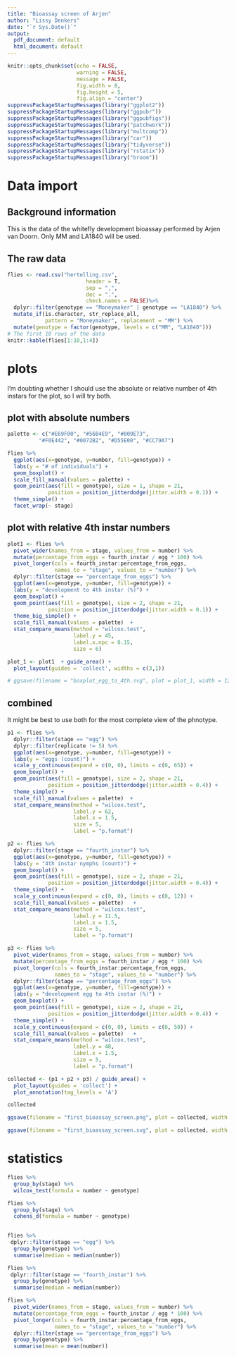 ```yaml
---
title: "Bioassay screen of Arjen"
author: "Lissy Denkers"
date: "`r Sys.Date()`"
output: 
  pdf_document: default
  html_document: default
---
```


```r
knitr::opts_chunk$set(echo = FALSE, 
                      warning = FALSE, 
                      message = FALSE, 
                      fig.width = 8, 
                      fig.height = 5, 
                      fig.align = "center")
suppressPackageStartupMessages(library("ggplot2"))
suppressPackageStartupMessages(library("ggpubr"))
suppressPackageStartupMessages(library("ggpubfigs"))
suppressPackageStartupMessages(library("patchwork"))
suppressPackageStartupMessages(library("multcomp"))
suppressPackageStartupMessages(library("car"))
suppressPackageStartupMessages(library("tidyverse"))
suppressPackageStartupMessages(library("rstatix"))
suppressPackageStartupMessages(library("broom"))
```

# Data import 

## Background information

This is the data of the whitefly development bioassay performed by Arjen van Doorn. Only MM and LA1840 will be used.

## The raw data
```r
flies <- read.csv("hertelling.csv", 
                         header = T, 
                         sep = ",", 
                         dec = ".", 
                         check.names = FALSE)%>%     
  dplyr::filter(genotype == "Moneymaker" | genotype == "LA1840") %>%
  mutate_if(is.character, str_replace_all, 
            pattern = "Moneymaker", replacement = "MM") %>%
  mutate(genotype = factor(genotype, levels = c("MM", "LA1840"))) 
# The first 10 rows of the data
knitr::kable(flies[1:10,1:4])
```

# plots

I'm doubting whether I should use the absolute or relative number of 4th instars for the plot, so I will try both.

## plot with absolute numbers

```r
palette <- c("#E69F00", "#56B4E9", "#009E73",
          "#F0E442", "#0072B2", "#D55E00", "#CC79A7")

flies %>%
  ggplot(aes(x=genotype, y=number, fill=genotype)) + 
  labs(y = "# of individuals") +
  geom_boxplot() + 
  scale_fill_manual(values = palette) +
  geom_point(aes(fill = genotype), size = 1, shape = 21,
             position = position_jitterdodge(jitter.width = 0.1)) +
  theme_simple() +
  facet_wrap(~ stage)

```


## plot with relative 4th instar numbers

```r
plot1 <- flies %>% 
  pivot_wider(names_from = stage, values_from = number) %>%
  mutate(percentage_from_eggs = fourth_instar / egg * 100) %>%
  pivot_longer(cols = fourth_instar:percentage_from_eggs, 
               names_to = "stage", values_to = "number") %>%
  dplyr::filter(stage == "percentage_from_eggs") %>%
  ggplot(aes(x=genotype, y=number, fill=genotype)) + 
  labs(y = "development to 4th instar (%)") +
  geom_boxplot() + 
  geom_point(aes(fill = genotype), size = 2, shape = 21,
             position = position_jitterdodge(jitter.width = 0.1)) +
  theme_big_simple() + 
  scale_fill_manual(values = palette)  +
  stat_compare_means(method = "wilcox.test", 
                     label.y = 45,
                     label.x.npc = 0.15,
                     size = 6)

plot_1 <- plot1  + guide_area() +
  plot_layout(guides = 'collect', widths = c(3,1))

# ggsave(filename = "boxplot_egg_to_4th.svg", plot = plot_1, width = 12, height = 10)
```

## combined
It might be best to use both for the most complete view of the phnotype.
```r
p1 <- flies %>% 
  dplyr::filter(stage == "egg") %>%
  dplyr::filter(replicate != 5) %>%
  ggplot(aes(x=genotype, y=number, fill=genotype)) + 
  labs(y = "eggs (count)") + 
  scale_y_continuous(expand = c(0, 0), limits = c(0, 65)) +
  geom_boxplot() + 
  geom_point(aes(fill = genotype), size = 2, shape = 21,
             position = position_jitterdodge(jitter.width = 0.4)) + 
  theme_simple() + 
  scale_fill_manual(values = palette)  +
  stat_compare_means(method = "wilcox.test", 
                     label.y = 62,
                     label.x = 1.5,
                     size = 5,
                     label = "p.format") 

p2 <- flies %>% 
  dplyr::filter(stage == "fourth_instar") %>%
  ggplot(aes(x=genotype, y=number, fill=genotype)) + 
  labs(y = "4th instar nymphs (count)") +
  geom_boxplot() +  
  geom_point(aes(fill = genotype), size = 2, shape = 21,
             position = position_jitterdodge(jitter.width = 0.4)) + 
  theme_simple() +  
  scale_y_continuous(expand = c(0, 0), limits = c(0, 12)) +
  scale_fill_manual(values = palette)   +
  stat_compare_means(method = "wilcox.test", 
                     label.y = 11.5,
                     label.x = 1.5,
                     size = 5,
                     label = "p.format") 

p3 <- flies %>% 
  pivot_wider(names_from = stage, values_from = number) %>%
  mutate(percentage_from_eggs = fourth_instar / egg * 100) %>%
  pivot_longer(cols = fourth_instar:percentage_from_eggs, 
               names_to = "stage", values_to = "number") %>%
  dplyr::filter(stage == "percentage_from_eggs") %>%
  ggplot(aes(x=genotype, y=number, fill=genotype)) + 
  labs(y = "development egg to 4th instar (%)") +
  geom_boxplot() +  
  geom_point(aes(fill = genotype), size = 2, shape = 21,
             position = position_jitterdodge(jitter.width = 0.4)) + 
  theme_simple() +  
  scale_y_continuous(expand = c(0, 0), limits = c(0, 50)) +
  scale_fill_manual(values = palette)   +
  stat_compare_means(method = "wilcox.test", 
                     label.y = 48,
                     label.x = 1.5,
                     size = 5,
                     label = "p.format") 

collected <- (p1 + p2 + p3) / guide_area() +
  plot_layout(guides = 'collect') +
  plot_annotation(tag_levels = 'A')

collected

ggsave(filename = "first_bioassay_screen.png", plot = collected, width = 10, height = 10)

ggsave(filename = "first_bioassay_screen.svg", plot = collected, width = 10, height = 10)
```

# statistics
```r
flies %>%
  group_by(stage) %>%
  wilcox_test(formula = number ~ genotype)
```

```r
flies %>%
  group_by(stage) %>%
  cohens_d(formula = number ~ genotype)
  
```

```r
flies %>%
 dplyr::filter(stage == "egg") %>%
  group_by(genotype) %>%
  summarise(median = median(number))
```

```r
flies %>%
 dplyr::filter(stage == "fourth_instar") %>%
  group_by(genotype) %>%
  summarise(median = median(number))
```

```r
flies %>% 
  pivot_wider(names_from = stage, values_from = number) %>%
  mutate(percentage_from_eggs = fourth_instar / egg * 100) %>%
  pivot_longer(cols = fourth_instar:percentage_from_eggs, 
               names_to = "stage", values_to = "number") %>%
  dplyr::filter(stage == "percentage_from_eggs") %>%
  group_by(genotype) %>%
  summarise(mean = mean(number))
  
```


